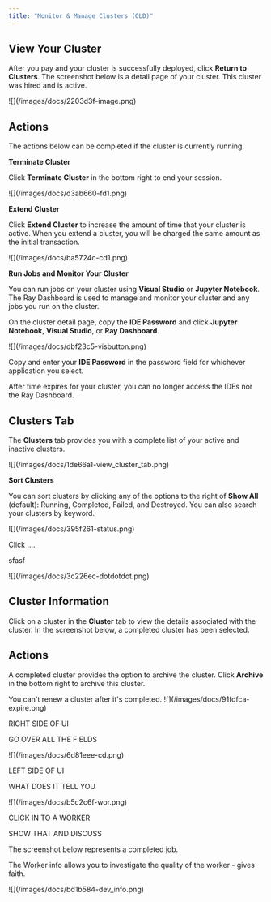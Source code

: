 ```yaml
---
title: "Monitor & Manage Clusters (OLD)"
---
```


## View Your Cluster

After you pay and your cluster is successfully deployed, click **Return to Clusters**. The screenshot below is a detail page of your cluster. This cluster was hired and is active.

<Frame>
![](/images/docs/2203d3f-image.png)
</Frame>

## Actions

The actions below can be completed if the cluster is currently running.

**Terminate Cluster**

Click **Terminate Cluster** in the bottom right to end your session.

<Frame>
![](/images/docs/d3ab660-fd1.png)
</Frame>

**Extend Cluster**

Click **Extend Cluster** to increase the amount of time that your cluster is active. When you extend a cluster, you will be charged the same amount as the initial transaction.

<Frame>
![](/images/docs/ba5724c-cd1.png)
</Frame>

**Run Jobs and Monitor Your Cluster**

You can run jobs on your cluster using **Visual Studio** or **Jupyter Notebook**. The Ray Dashboard is used to manage and monitor your cluster and any jobs you run on the cluster.

On the cluster detail page, copy the **IDE Password** and click **Jupyter Notebook**, **Visual Studio**, or **Ray Dashboard**.

<Frame>
![](/images/docs/dbf23c5-visbutton.png)
</Frame>

Copy and enter your **IDE Password** in the password field for whichever application you select.

<Warning>
After time expires for your cluster, you can no longer access the IDEs nor the Ray Dashboard.
</Warning>

## Clusters Tab

The **Clusters** tab provides you with a complete list of your active and inactive clusters.

<Frame>
![](/images/docs/1de66a1-view_cluster_tab.png)
</Frame>

**Sort Clusters**

You can sort clusters by clicking any of the options to the right of **Show All** (default): Running, Completed, Failed, and Destroyed. You can also search your clusters by keyword.

<Frame>
![](/images/docs/395f261-status.png)
</Frame>

Click ....

sfasf

<Frame>
![](/images/docs/3c226ec-dotdotdot.png)
</Frame>

## Cluster Information

Click on a cluster in the **Cluster** tab to view the details associated with the cluster. In the screenshot below, a completed cluster has been selected.

## Actions

A completed cluster provides the option to archive the cluster. Click **Archive** in the bottom right to archive this cluster.

<Note>
You can't renew a cluster after it's completed.
</Note>

<Frame>
![](/images/docs/91fdfca-expire.png)
</Frame>

RIGHT SIDE OF UI

GO OVER ALL THE FIELDS

<Frame>
![](/images/docs/6d81eee-cd.png)
</Frame>

LEFT SIDE OF UI

WHAT DOES IT TELL YOU

<Frame>
![](/images/docs/b5c2c6f-wor.png)
</Frame>

CLICK IN TO A WORKER

SHOW THAT AND DISCUSS

The screenshot below represents a completed job.

The Worker info allows you to investigate the quality of the worker - gives faith.

<Frame>
![](/images/docs/bd1b584-dev_info.png)
</Frame>
